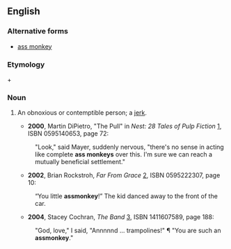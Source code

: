 {{rfv}}
==English==

===Alternative forms===
*[[ass monkey]]

===Etymology===

{{en-term|ass}} + {{en-term|monkey}}

===Noun===
{{en-noun}}

# {{slang|pejorative}} An obnoxious or contemptible person; a [[jerk]].
#*'''2000''', Martin DiPietro, "The Pull" in ''Nest: 28 Tales of Pulp Fiction'' [http://books.google.com/books?id=8-Ktus3DJ3EC], ISBN 0595140653, page 72:
#:"Look," said Mayer, suddenly nervous, "there's no sense in acting like complete '''ass monkeys''' over this. I'm sure we can reach a mutually beneficial settlement."
#*'''2002''', Brian Rockstroh, ''Far From Grace'' [http://books.google.com/books?id=YMG2M2bMBLkC], ISBN 0595222307, page 10:
#:“You little '''assmonkey'''!” The kid danced away to the front of the car. 
#*'''2004''', Stacey Cochran, ''The Band'' [http://books.google.com/books?id=04WwRTaaoUAC], ISBN 1411607589, page 188:
#:"God, love," I said, "Annnnnd ... trampolines!"  ¶ "You are such an '''assmonkey'''."